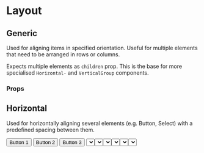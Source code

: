 
# Layout

## Generic

Used for aligning items in specified orientation. Useful for multiple elements that need to be arranged in rows or columns.

Expects multiple elements as `children` prop. This is the base for more specialised `Horizontal-` and `VerticalGroup` components.

### Props

<Props of={Layout} />

## Horizontal

Used for horizontally aligning several elements (e.g. Button, Select) with a predefined spacing between them.

<Preview>
  <HorizontalGroup>
    <Button>Button 1</Button>
    <Button>Button 2</Button>
    <Button>Button 3</Button>
  </HorizontalGroup>
</Preview>
<Preview>
  <HorizontalGroup>
    <Select
      size="sm"
      onChange={() => {}}
      options={[
        { value: 1, label: "Option 1" },
        { value: 2, label: "Option 2" },
      ]}
    />
    <Select
      size="sm"
      onChange={() => {}}
      options={[
        { value: 1, label: "Option 1" },
        { value: 2, label: "Option 2" },
      ]}
    />
    <Select
      size="sm"
      onChange={() => {}}
      options={[
        { value: 1, label: "Option 1" },
        { value: 2, label: "Option 2" },
      ]}
    />
  </HorizontalGroup>
</Preview>

## Vertical

Used for vertically aligning several elements (e.g. Button, Select) with a predefined spacing between them.

<Preview>
  <VerticalGroup>
    <Button>Button 1</Button>
    <Button>Button 2</Button>
    <Button>Button 3</Button>
  </VerticalGroup>
</Preview>
<Preview>
  <VerticalGroup justify="center">
    <Select
      size="sm"
      onChange={() => {}}
      options={[
        { value: 1, label: "Option 1" },
        { value: 2, label: "Option 2" },
      ]}
    />
    <Select
      size="sm"
      onChange={() => {}}
      options={[
        { value: 1, label: "Option 1" },
        { value: 2, label: "Option 2" },
      ]}
    />
    <Select
      size="sm"
      onChange={() => {}}
      options={[
        { value: 1, label: "Option 1" },
        { value: 2, label: "Option 2" },
      ]}
    />
  </VerticalGroup>
</Preview>
